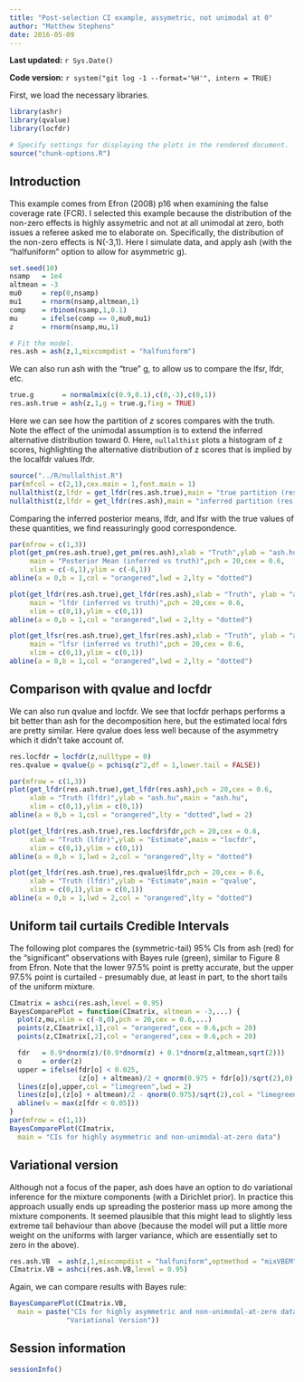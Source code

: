 ```yaml
---
title: "Post-selection CI example, assymetric, not unimodal at 0"
author: "Matthew Stephens"
date: 2016-05-09
---
```


**Last updated:** `r Sys.Date()`

**Code version:** `r system("git log -1 --format='%H'", intern = TRUE)`

First, we load the necessary libraries.

```r
library(ashr)
library(qvalue)
library(locfdr)
```

```r
# Specify settings for displaying the plots in the rendered document.
source("chunk-options.R")
```

## Introduction

This example comes from Efron (2008) p16 when examining the false coverage rate
(FCR). I selected this example because the distribution of the non-zero effects
is highly assymetric and not at all unimodal at zero, both issues a referee
asked me to elaborate on. Specifically, the distribution of the non-zero
effects is N(-3,1). Here I simulate data, and apply ash (with the "halfuniform"
option to allow for asymmetric g).

```r
set.seed(10)
nsamp   = 1e4
altmean = -3
mu0     = rep(0,nsamp)
mu1     = rnorm(nsamp,altmean,1)
comp    = rbinom(nsamp,1,0.1)
mu      = ifelse(comp == 0,mu0,mu1)
z       = rnorm(nsamp,mu,1)

# Fit the model.
res.ash = ash(z,1,mixcompdist = "halfuniform")
```

We can also run ash with the "true" g, to allow us to compare the lfsr, lfdr,
etc.

```r
true.g       = normalmix(c(0.9,0.1),c(0,-3),c(0,1))
res.ash.true = ash(z,1,g = true.g,fixg = TRUE)
```

Here we can see how the partition of $z$ scores compares with the truth. Note
the effect of the unimodal assumption is to extend the inferred alternative
distribution toward 0. Here, `nullalthist` plots a histogram of z scores,
highlighting the alternative distribution of z scores that is implied by
the localfdr values lfdr.

```r
source("../R/nullalthist.R")
par(mfcol = c(2,1),cex.main = 1,font.main = 1)
nullalthist(z,lfdr = get_lfdr(res.ash.true),main = "true partition (res.ash.true)")
nullalthist(z,lfdr = get_lfdr(res.ash),main = "inferred partition (res.ash)")
```

Comparing the inferred posterior means, lfdr, and lfsr with the true values of
these quantities, we find reassuringly good correspondence.

```r
par(mfrow = c(1,3))
plot(get_pm(res.ash.true),get_pm(res.ash),xlab = "Truth",ylab = "ash.hu",
     main = "Posterior Mean (inferred vs truth)",pch = 20,cex = 0.6,
     xlim = c(-6,1),ylim = c(-6,1))
abline(a = 0,b = 1,col = "orangered",lwd = 2,lty = "dotted")

plot(get_lfdr(res.ash.true),get_lfdr(res.ash),xlab = "Truth", ylab = "ash.hu",
     main = "lfdr (inferred vs truth)",pch = 20,cex = 0.6,
     xlim = c(0,1),ylim = c(0,1))
abline(a = 0,b = 1,col = "orangered",lwd = 2,lty = "dotted")

plot(get_lfsr(res.ash.true),get_lfsr(res.ash),xlab = "Truth", ylab = "ash.hu",
     main = "lfsr (inferred vs truth)",pch = 20,cex = 0.6,
     xlim = c(0,1),ylim = c(0,1))
abline(a = 0,b = 1,col = "orangered",lwd = 2,lty = "dotted")
```

## Comparison with qvalue and locfdr

We can also run qvalue and locfdr. We see that locfdr perhaps performs a bit
better than ash for the decomposition here, but the estimated local fdrs are
pretty similar. Here qvalue does less well because of the asymmetry which it
didn't take account of.

```r
res.locfdr = locfdr(z,nulltype = 0)
res.qvalue = qvalue(p = pchisq(z^2,df = 1,lower.tail = FALSE))

par(mfrow = c(1,3))
plot(get_lfdr(res.ash.true),get_lfdr(res.ash),pch = 20,cex = 0.6,
     xlab = "Truth (lfdr)",ylab = "ash.hu",main = "ash.hu",
     xlim = c(0,1),ylim = c(0,1))
abline(a = 0,b = 1,col = "orangered",lty = "dotted",lwd = 2)

plot(get_lfdr(res.ash.true),res.locfdr$fdr,pch = 20,cex = 0.6,
     xlab = "Truth (lfdr)",ylab = "Estimate",main = "locfdr",
     xlim = c(0,1),ylim = c(0,1))
abline(a = 0,b = 1,lwd = 2,col = "orangered",lty = "dotted")

plot(get_lfdr(res.ash.true),res.qvalue$lfdr,pch = 20,cex = 0.6,
     xlab = "Truth (lfdr)",ylab = "Estimate",main = "qvalue",
     xlim = c(0,1),ylim = c(0,1))
abline(a = 0,b = 1,lwd = 2,col = "orangered",lty = "dotted")
```

## Uniform tail curtails Credible Intervals

The following plot compares the (symmetric-tail) 95% CIs from ash (red) for
the "significant" observations with Bayes rule (green), similar to Figure 8
from Efron. Note that the lower 97.5% point is pretty accurate, but the
upper 97.5% point is curtailed - presumably due, at least in part, to the
short tails of the uniform mixture.

```r
CImatrix = ashci(res.ash,level = 0.95)
BayesComparePlot = function(CImatrix, altmean = -3,...) {
  plot(z,mu,xlim = c(-8,0),pch = 20,cex = 0.6,...)
  points(z,CImatrix[,1],col = "orangered",cex = 0.6,pch = 20)
  points(z,CImatrix[,2],col = "orangered",cex = 0.6,pch = 20)

  fdr   = 0.9*dnorm(z)/(0.9*dnorm(z) + 0.1*dnorm(z,altmean,sqrt(2)))
  o     = order(z)
  upper = ifelse(fdr[o] < 0.025,
                 (z[o] + altmean)/2 + qnorm(0.975 + fdr[o])/sqrt(2),0)
  lines(z[o],upper,col = "limegreen",lwd = 2)
  lines(z[o],(z[o] + altmean)/2 - qnorm(0.975)/sqrt(2),col = "limegreen",lwd = 2)
  abline(v = max(z[fdr < 0.05]))
}
par(mfrow = c(1,1))
BayesComparePlot(CImatrix,
  main = "CIs for highly asymmetric and non-unimodal-at-zero data")
```

## Variational version

Although not a focus of the paper, ash does have an option to do variational
inference for the mixture components (with a Dirichlet prior). In practice
this approach usually ends up spreading the posterior mass up more among the
mixture components. It seemed plausible that this might lead to slightly
less extreme tail behaviour than above (because the model will put a little
more weight on the uniforms with larger variance, which are essentially set
to zero in the above).

```r
res.ash.VB  = ash(z,1,mixcompdist = "halfuniform",optmethod = "mixVBEM")
CImatrix.VB = ashci(res.ash.VB,level = 0.95)
```

Again, we can compare results with Bayes rule:

```r
BayesComparePlot(CImatrix.VB,
  main = paste("CIs for highly asymmetric and non-unimodal-at-zero data\n",
              "Variational Version"))
```

## Session information

```r
sessionInfo()
```
